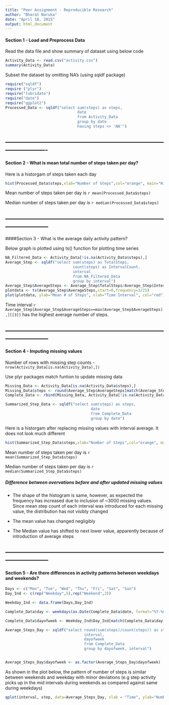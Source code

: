 ```yaml
---
title: "Peer Assignment - Reproducible Research"
author: "Bharat Naruka"
date: "April 18, 2015"
output: html_document
---
```


#### Section 1 - Load and Preprocess Data

Read the data file and show summary of dataset using below code

```r
Activity_Data <- read.csv("activity.csv")
summary(Activity_Data)
```

Subset the dataset by omitting NA's (using sqldf package)

```r
require("sqldf")
require ("plyr")
require("lubridate")
require("date")
require("ggplot2")
Processed_Data <- sqldf("select sum(steps) as steps, 
                                date
                                from Activity_Data 
                                group by date 
                                having steps <> 'NA'")
```
## -------------------------------------------------------------------------------------------
#### Section 2 - What is mean total number of steps taken per day?

Here is a historgam of steps taken each day

```r
hist(Processed_Data$steps,xlab="Number of Steps",col="orange", main="Histogram of Steps Taken Each Day")
```

Mean number of steps taken per day is `r mean(Processed_Data$steps)`

Median number of steps taken per day is `r median(Processed_Data$steps)`

## --------------------------------------------------------------------------------------------

####Section 3 - What is the average daily activity pattern?

Below graph is plotted using ts() function for plotting time series

```r
NA_Filtered_Data <- Activity_Data[!is.na(Activity_Data$steps),]
Average_Step <- sqldf("select sum(steps) as TotalSteps,
                              count(steps) as IntervalCount,
                              interval
                              from NA_Filtered_Data 
                              group by interval")
Average_Step$AverageSteps <- Average_Step$TotalSteps/Average_Step$IntervalCount
plotdata <- ts(Average_Step$AverageSteps,start=0,frequency=3/25)
plot(plotdata, ylab="Mean # of Steps", xlab="Time Interval", col="red")
```

Time interval `r Average_Step[Average_Step$AverageSteps==max(Average_Step$AverageSteps),][[3]]` has the highest average number of steps.

## --------------------------------------------------------------------------------------------

#### Section 4 - Imputing missing values

Number of rows with missing step counts - `nrow(Activity_Data[is.na(Activity_Data),])`

Use plyr packages match funtion to update missing data

```r
Missing_Data <- Activity_Data[is.na(Activity_Data$steps),]
Missing_Data$steps <- round(Average_Step$AverageSteps[match(Average_Step$interval, Missing_Data$interval)])
Complete_Data <- rbind(Missing_Data, Activity_Data[!is.na(Activity_Data$steps),])

Summarized_Step_Data <- sqldf("select sum(steps) as steps, 
                                      date
                                      from Complete_Data 
                                      group by date")


```

Here is a historgam after replacing missing values with interval average. It does not look much different

```r
hist(Summarized_Step_Data$steps,xlab="Number of Steps",col="orange", main="Histogram of Steps Taken Each Day")
```

Mean number of steps taken per day is `r mean(Summarized_Step_Data$steps)`

Median number of steps taken per day is `r median(Summarized_Step_Data$steps)`


##### Difference between overvations before and after updated missing values
* The shape of the histogram is same, however, as expected the frequency has increased due to inclusion of ~3000 missing values. Since mean step count of each interval was introduced for each missing value, the distribution has not visibly changed

* The mean value has changed negligibly

* The Median value has shifted to next lower value, apparently because of introduction of average steps

## --------------------------------------------------------------------------------------------
#### Section 5 - Are there differences in activity patterns between weekdays and weekends?


```r

Days <- c("Mon", "Tue", "Wed", "Thu", "Fri", "Sat", "Sun")
Day_Ind <- c(rep("Weekday",5),rep("Weekend",2))

Weekday_Ind <- data.frame(Days,Day_Ind)

Complete_Data$day <- weekdays(as.Date(Complete_Data$date, format="%Y-%m-%d"),abbreviate=TRUE)

Complete_Data$dayofweek <- Weekday_Ind$Day_Ind[match(Complete_Data$day,Weekday_Ind$Days)]

Average_Steps_Day <- sqldf("select round(sum(steps)/count(steps)) as step, 
                                   interval, 
                                   dayofweek 
                                   from Complete_Data 
                                   group by dayofweek, interval")


Average_Steps_Day$dayofweek <- as.factor(Average_Steps_Day$dayofweek)

```

As shown in the plot below, the pattern of number of steps is similar between weekends and weekday with minor deviations (e.g step activity picks up in the mid intervals during weekends as compared against same during weekdays)

```r


qplot(interval, step, data=Average_Steps_Day, xlab = "Time", ylab="Number of Steps", geom="line") + facet_grid(dayofweek~.) + geom_line(colour="red")

```
